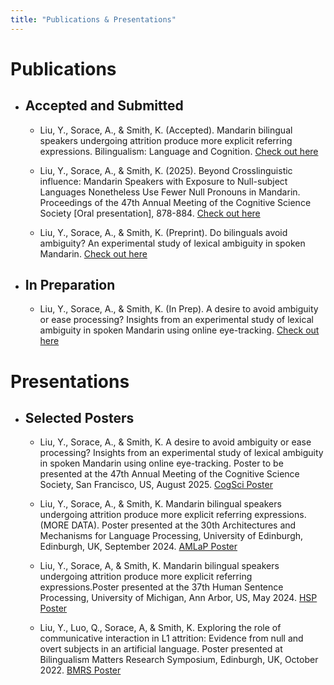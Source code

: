 ```yaml
---
title: "Publications & Presentations"
---
```


<h1>Publications</h1>

-   <h2>Accepted and Submitted</h2>

    -   <p>

        Liu, Y., Sorace, A., & Smith, K. (Accepted). Mandarin bilingual speakers undergoing attrition produce more explicit referring expressions. Bilingualism: Language and Cognition. <a href="manuscript_final_YL+AS+KS.pdf" target="_blank">Check out here</a>

    -   Liu, Y., Sorace, A., & Smith, K. (2025). Beyond Crosslinguistic influence: Mandarin Speakers with Exposure to Null-subject Languages Nonetheless Use Fewer Null Pronouns in Mandarin. Proceedings of the 47th Annual Meeting of the Cognitive Science Society \[Oral presentation\], 878-884. <a href="https://escholarship.org/uc/item/4h69k203" target="_blank">Check out here</a>

    -   Liu, Y., Sorace, A., & Smith, K. (Preprint). Do bilinguals avoid ambiguity? An experimental study of lexical ambiguity in spoken Mandarin. <a href="do_bilinguals_avoid_ambiguity_YL+AS+KS.pdf" target="_blank">Check out here</a>

        </p>

-   <h2>In Preparation</h2>

    -   <p>Liu, Y., Sorace, A., & Smith, K. (In Prep). A desire to avoid ambiguity or ease processing? Insights from an experimental study of lexical ambiguity in spoken Mandarin using online eye-tracking. <a href="a_desire_to_avoid_ambiguity.pdf" target="_blank">Check out here</a> </p>

<h1>Presentations</h1>

-   <h2>Selected Posters</h2>

    -   <p>Liu, Y., Sorace, A., & Smith, K. A desire to avoid ambiguity or ease processing? Insights from an experimental study of lexical ambiguity in spoken Mandarin using online eye-tracking. Poster to be presented at the 47th Annual Meeting of the Cognitive Science Society, San Francisco, US, August 2025. <a href="cogsci_poster.pdf" target="_blank">CogSci Poster</a></p>

    -   <p>Liu, Y., Sorace, A., & Smith, K. Mandarin bilingual speakers undergoing attrition produce more explicit referring expressions.(MORE DATA). Poster presented at the 30th Architectures and Mechanisms for Language Processing, University of Edinburgh, Edinburgh, UK, September 2024. <a href="AMLaP_poster.pdf" target="_blank">AMLaP Poster</a></p>

    -   <p>Liu, Y., Sorace, A, & Smith, K. Mandarin bilingual speakers undergoing attrition produce more explicit referring expressions.Poster presented at the 37th Human Sentence Processing, University of Michigan, Ann Arbor, US, May 2024. <a href="HSP_poster.pdf" target="_blank">HSP Poster</a></p>

    -   <p>Liu, Y., Luo, Q., Sorace, A, & Smith, K. Exploring the role of communicative interaction in L1 attrition: Evidence from null and overt subjects in an artificial language. Poster presented at Bilingualism Matters Research Symposium, Edinburgh, UK, October 2022. <a href="BMRS_poster.pdf" target="_blank">BMRS Poster</a></p>
